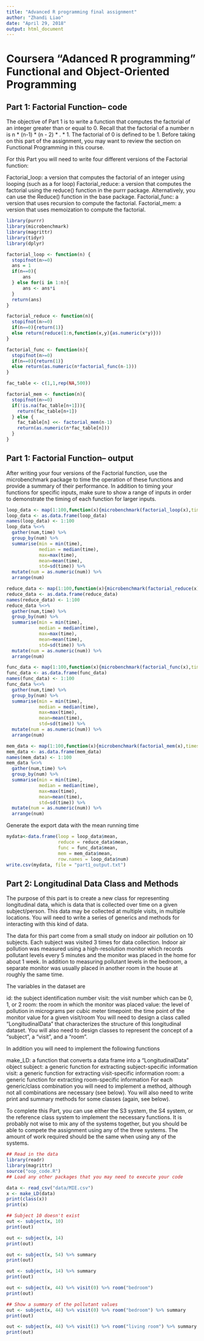 ```yaml
---
title: "Advanced R programming final assignment"
author: "Zhandi Liao"
date: "April 29, 2018"
output: html_document
---
```

Coursera "Adanced R programming" Functional and Object-Oriented Programming
==================================================================================
## Part 1: Factorial Function-- code

The objective of Part 1 is to write a function that computes the factorial of an integer greater than or equal to 0. Recall that the factorial of a number n is n * (n-1) * (n - 2) * . * 1. The factorial of 0 is defined to be 1. Before taking on this part of the assignment, you may want to review the section on Functional Programming in this course.

For this Part you will need to write four different versions of the Factorial function:

Factorial_loop: a version that computes the factorial of an integer using looping (such as a for loop)
Factorial_reduce: a version that computes the factorial using the reduce() function in the purrr package. Alternatively, you can use the Reduce() function in the base package.
Factorial_func: a version that uses recursion to compute the factorial.
Factorial_mem: a version that uses memoization to compute the factorial.

```r
library(purrr)
library(microbenchmark)
library(magrittr)
library(tidyr)
library(dplyr)

factorial_loop <- function(n) {
  stopifnot(n>=0)
  ans = 1
  if(n==0){
      ans
  } else for(i in 1:n){
      ans <- ans*i
  }
  return(ans)
}

factorial_reduce <- function(n){
  stopifnot(n>=0)
  if(n==0){return(1)}
  else return(reduce(1:n,function(x,y){as.numeric(x*y)}))
}

factorial_func <- function(n){
  stopifnot(n>=0)
  if(n==0){return(1)}
  else return(as.numeric(n*factorial_func(n-1)))
}

fac_table <- c(1,1,rep(NA,500))

factorial_mem <- function(n){
  stopifnot(n>=0)
  if(!is.na(fac_table[n+1])){
    return(fac_table[n+1])
  } else {
    fac_table[n] <<- factorial_mem(n-1)
    return(as.numeric(n*fac_table[n]))
  }
}
```

## Part 1: Factorial Function-- output

After writing your four versions of the Factorial function, use the microbenchmark package to time the operation of these functions and provide a summary of their performance. In addition to timing your functions for specific inputs, make sure to show a range of inputs in order to demonstrate the timing of each function for larger inputs.

```r
loop_data <- map(1:100,function(x){microbenchmark(factorial_loop(x),times=101)$time})
loop_data <- as.data.frame(loop_data)
names(loop_data) <- 1:100
loop_data %<>%
  gather(num,time) %>%
  group_by(num) %>%
  summarise(min = min(time),
            median = median(time),
            max=max(time),
            mean=mean(time),
            std=sd(time)) %>%
  mutate(num = as.numeric(num)) %>%
  arrange(num)

reduce_data <- map(1:100,function(x){microbenchmark(factorial_reduce(x),times = 101)$time})
reduce_data <- as.data.frame(reduce_data)
names(reduce_data) <- 1:100
reduce_data %<>%
  gather(num,time) %>%
  group_by(num) %>%
  summarise(min = min(time),
            median = median(time),
            max=max(time),
            mean=mean(time),
            std=sd(time)) %>%
  mutate(num = as.numeric(num)) %>%
  arrange(num)

func_data <- map(1:100,function(x){microbenchmark(factorial_func(x),times = 101)$time})
func_data <- as.data.frame(func_data)
names(func_data) <- 1:100
func_data %<>%
  gather(num,time) %>%
  group_by(num) %>%
  summarise(min = min(time),
            median = median(time),
            max=max(time),
            mean=mean(time),
            std=sd(time)) %>%
  mutate(num = as.numeric(num)) %>%
  arrange(num)

mem_data <- map(1:100,function(x){microbenchmark(factorial_mem(x),times = 101)$time})
mem_data <- as.data.frame(mem_data)
names(mem_data) <- 1:100
mem_data %<>%
  gather(num,time) %>%
  group_by(num) %>%
  summarise(min = min(time),
            median = median(time),
            max=max(time),
            mean=mean(time),
            std=sd(time)) %>%
  mutate(num = as.numeric(num)) %>%
  arrange(num)
```

Generate the export data with the mean running time
```r
mydata<-data.frame(loop = loop_data$mean,
                   reduce = reduce_data$mean,
                   func = func_data$mean,
                   mem = mem_data$mean,
                   row.names = loop_data$num)
write.csv(mydata, file = "part1_output.txt")
```


## Part 2: Longitudinal Data Class and Methods

The purpose of this part is to create a new class for representing longitudinal data, which is data that is collected over time on a given subject/person. This data may be collected at multiple visits, in multiple locations. You will need to write a series of generics and methods for interacting with this kind of data.

The data for this part come from a small study on indoor air pollution on 10 subjects. Each subject was visited 3 times for data collection. Indoor air pollution was measured using a high-resolution monitor which records pollutant levels every 5 minutes and the monitor was placed in the home for about 1 week. In addition to measuring pollutant levels in the bedroom, a separate monitor was usually placed in another room in the house at roughly the same time.

The variables in the dataset are

id: the subject identification number
visit: the visit number which can be 0, 1, or 2
room: the room in which the monitor was placed
value: the level of pollution in micrograms per cubic meter
timepoint: the time point of the monitor value for a given visit/room
You will need to design a class called "LongitudinalData" that characterizes the structure of this longitudinal dataset. You will also need to design classes to represent the concept of a "subject", a "visit", and a "room".

In addition you will need to implement the following functions

make_LD: a function that converts a data frame into a "LongitudinalData" object
subject: a generic function for extracting subject-specific information
visit: a generic function for extracting visit-specific information
room: a generic function for extracting room-specific information
For each generic/class combination you will need to implement a method, although not all combinations are necessary (see below). You will also need to write print and summary methods for some classes (again, see below).

To complete this Part, you can use either the S3 system, the S4 system, or the reference class system to implement the necessary functions. It is probably not wise to mix any of the systems together, but you should be able to compete the assignment using any of the three systems. The amount of work required should be the same when using any of the systems.

```r
## Read in the data
library(readr)
library(magrittr)
source("oop_code.R")
## Load any other packages that you may need to execute your code

data <- read_csv("data/MIE.csv")
x <- make_LD(data)
print(class(x))
print(x)

## Subject 10 doesn't exist
out <- subject(x, 10)
print(out)

out <- subject(x, 14)
print(out)

out <- subject(x, 54) %>% summary
print(out)

out <- subject(x, 14) %>% summary
print(out)

out <- subject(x, 44) %>% visit(0) %>% room("bedroom")
print(out)

## Show a summary of the pollutant values
out <- subject(x, 44) %>% visit(0) %>% room("bedroom") %>% summary
print(out)

out <- subject(x, 44) %>% visit(1) %>% room("living room") %>% summary
print(out)

```
